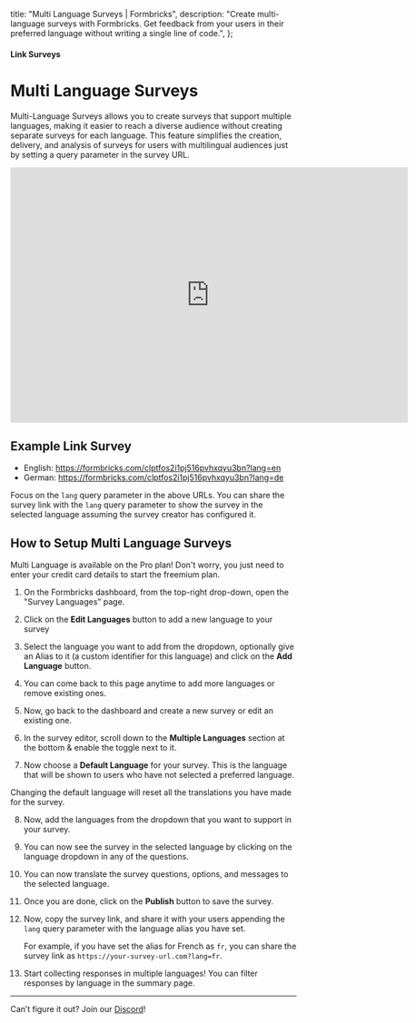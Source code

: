 

  title: "Multi Language Surveys | Formbricks",
  description:
    "Create multi-language surveys with Formbricks. Get feedback from your users in their preferred language without writing a single line of code.",
};

#### Link Surveys

# Multi Language Surveys

Multi-Language Surveys allows you to create surveys that support multiple languages, making it easier to reach a diverse audience without creating separate surveys for each language. This feature simplifies the creation, delivery, and analysis of surveys for users with multilingual audiences just by setting a query parameter in the survey URL.

<iframe
  width="700"
  height="450"
  src="https://www.youtube.com/embed/Vol5zjYIoos?si=FOeDSqcy_OgtaUyM"
  title="YouTube video player: Formbricks"
  frameborder="0"
  allow="accelerometer; autoplay; clipboard-write; encrypted-media; gyroscope; picture-in-picture; web-share"></iframe>

## Example Link Survey

- English: https://formbricks.com/clptfos2i1pj516pvhxqyu3bn?lang=en
- German: https://formbricks.com/clptfos2i1pj516pvhxqyu3bn?lang=de

Focus on the `lang` query parameter in the above URLs. You can share the survey link with the `lang` query parameter to show the survey in the selected language assuming the survey creator has configured it.

## How to Setup Multi Language Surveys

<Note>
  Multi Language is available on the Pro plan! Don't worry, you just need to enter your credit card
  details to start the freemium plan.
</Note>

1. On the Formbricks dashboard, from the top-right drop-down, open the "Survey Languages" page.

<MdxImage src={HomePage} alt="Formbricks Home" quality="100" className="max-w-full rounded-lg sm:max-w-3xl" />

2. Click on the **Edit Languages** button to add a new language to your survey

3. Select the language you want to add from the dropdown, optionally give an Alias to it (a custom identifier for this language) and click on the **Add Language** button.

<MdxImage
  src={AddLanguages}
  alt="Add Multiple Languages to your Product"
  quality="100"
  className="max-w-full rounded-lg sm:max-w-3xl"
/>

4. You can come back to this page anytime to add more languages or remove existing ones.

5. Now, go back to the dashboard and create a new survey or edit an existing one.

6. In the survey editor, scroll down to the **Multiple Languages** section at the bottom & enable the toggle next to it.

<MdxImage
  src={EnableMultiLang}
  alt="Enable Multi Language for a survey"
  quality="100"
  className="max-w-full rounded-lg sm:max-w-3xl"
/>

7. Now choose a **Default Language** for your survey. This is the language that will be shown to users who have not selected a preferred language.

<Note>
    Changing the default language will reset all the translations you have made for the survey.
</Note>

8. Now, add the languages from the dropdown that you want to support in your survey.

9. You can now see the survey in the selected language by clicking on the language dropdown in any of the questions.

10. You can now translate the survey questions, options, and messages to the selected language.

11. Once you are done, click on the **Publish** button to save the survey.

12. Now, copy the survey link, and share it with your users appending the `lang` query parameter with the language alias you have set.
    
    For example, if you have set the alias for French as `fr`, you can share the survey link as `https://your-survey-url.com?lang=fr`.

13. Start collecting responses in multiple languages! You can filter responses by language in the summary page.

---

Can’t figure it out? Join our [Discord](https://discord.com/invite/3YFcABF2Ts)!
